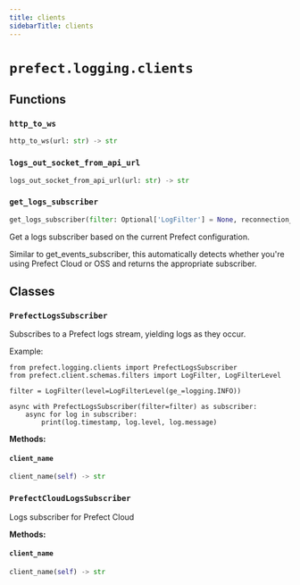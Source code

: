 ```yaml
---
title: clients
sidebarTitle: clients
---
```


# `prefect.logging.clients`

## Functions

### `http_to_ws` <sup><a href="https://github.com/PrefectHQ/prefect/blob/main/src/prefect/logging/clients.py#L67" target="_blank"><Icon icon="github" style="width: 14px; height: 14px;" /></a></sup>

```python
http_to_ws(url: str) -> str
```

### `logs_out_socket_from_api_url` <sup><a href="https://github.com/PrefectHQ/prefect/blob/main/src/prefect/logging/clients.py#L71" target="_blank"><Icon icon="github" style="width: 14px; height: 14px;" /></a></sup>

```python
logs_out_socket_from_api_url(url: str) -> str
```

### `get_logs_subscriber` <sup><a href="https://github.com/PrefectHQ/prefect/blob/main/src/prefect/logging/clients.py#L89" target="_blank"><Icon icon="github" style="width: 14px; height: 14px;" /></a></sup>

```python
get_logs_subscriber(filter: Optional['LogFilter'] = None, reconnection_attempts: int = 10) -> 'PrefectLogsSubscriber'
```


Get a logs subscriber based on the current Prefect configuration.

Similar to get_events_subscriber, this automatically detects whether
you're using Prefect Cloud or OSS and returns the appropriate subscriber.


## Classes

### `PrefectLogsSubscriber` <sup><a href="https://github.com/PrefectHQ/prefect/blob/main/src/prefect/logging/clients.py#L127" target="_blank"><Icon icon="github" style="width: 14px; height: 14px;" /></a></sup>


Subscribes to a Prefect logs stream, yielding logs as they occur.

Example:

    from prefect.logging.clients import PrefectLogsSubscriber
    from prefect.client.schemas.filters import LogFilter, LogFilterLevel

    filter = LogFilter(level=LogFilterLevel(ge_=logging.INFO))

    async with PrefectLogsSubscriber(filter=filter) as subscriber:
        async for log in subscriber:
            print(log.timestamp, log.level, log.message)


**Methods:**

#### `client_name` <sup><a href="https://github.com/PrefectHQ/prefect/blob/main/src/prefect/logging/clients.py#L193" target="_blank"><Icon icon="github" style="width: 14px; height: 14px;" /></a></sup>

```python
client_name(self) -> str
```

### `PrefectCloudLogsSubscriber` <sup><a href="https://github.com/PrefectHQ/prefect/blob/main/src/prefect/logging/clients.py#L321" target="_blank"><Icon icon="github" style="width: 14px; height: 14px;" /></a></sup>


Logs subscriber for Prefect Cloud


**Methods:**

#### `client_name` <sup><a href="https://github.com/PrefectHQ/prefect/blob/main/src/prefect/logging/clients.py#L193" target="_blank"><Icon icon="github" style="width: 14px; height: 14px;" /></a></sup>

```python
client_name(self) -> str
```
